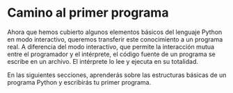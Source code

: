 # Camino al primer programa

Ahora que hemos cubierto algunos elementos básicos del lenguaje Python en modo interactivo, queremos transferir este conocimiento a un programa real. A diferencia del modo interactivo, que permite la interacción mutua entre el programador y el intérprete, el código fuente de un programa se escribe en un archivo. El intérprete lo lee y ejecuta en su totalidad.

En las siguientes secciones, aprenderás sobre las estructuras básicas de un programa Python y escribirás tu primer programa.